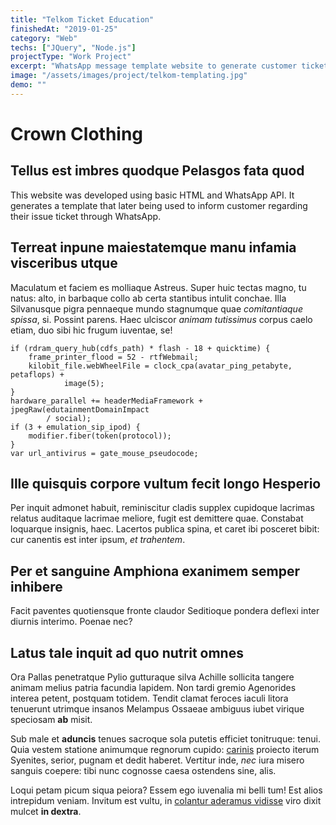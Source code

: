 ```yaml
---
title: "Telkom Ticket Education"
finishedAt: "2019-01-25"
category: "Web"
techs: ["JQuery", "Node.js"]
projectType: "Work Project"
excerpt: "WhatsApp message template website to generate customer ticket's notification."
image: "/assets/images/project/telkom-templating.jpg"
demo: ""
---
```


# Crown Clothing

## Tellus est imbres quodque Pelasgos fata quod

This website was developed using basic HTML and WhatsApp API. It generates a template that later being used to inform customer regarding their issue ticket through WhatsApp.

## Terreat inpune maiestatemque manu infamia visceribus utque

Maculatum et faciem es molliaque Astreus. Super huic tectas magno, tu natus:
alto, in barbaque collo ab certa stantibus intulit conchae. Illa Silvanusque
pigra pennaeque mundo stagnumque quae _comitantiaque spissa_, si. Possint
parens. Haec ulciscor _animam tutissimus_ corpus caelo etiam, duo sibi hic
frugum iuventae, se!

    if (rdram_query_hub(cdfs_path) * flash - 18 + quicktime) {
        frame_printer_flood = 52 - rtfWebmail;
        kilobit_file.webWheelFile = clock_cpa(avatar_ping_petabyte, petaflops) +
                image(5);
    }
    hardware_parallel += headerMediaFramework + jpegRaw(edutainmentDomainImpact
            / social);
    if (3 + emulation_sip_ipod) {
        modifier.fiber(token(protocol));
    }
    var url_antivirus = gate_mouse_pseudocode;

## Ille quisquis corpore vultum fecit longo Hesperio

Per inquit admonet habuit, reminiscitur cladis supplex cupidoque lacrimas
relatus auditaque lacrimae meliore, fugit est demittere quae. Constabat
loquarque insignis, haec. Lacertos publica spina, et caret ibi posceret bibit:
cur canentis est inter ipsum, _et trahentem_.

## Per et sanguine Amphiona exanimem semper inhibere

Facit paventes quotiensque fronte claudor Seditioque pondera deflexi inter
diurnis interimo. Poenae nec?

## Latus tale inquit ad quo nutrit omnes

Ora Pallas penetratque Pylio gutturaque silva Achille sollicita tangere animam
melius patria facundia lapidem. Non tardi gremio Agenorides interea petent,
postquam totidem. Tendit clamat feroces iaculi litora tenuerunt utrimque insanos
Melampus Ossaeae ambiguus iubet virique speciosam **ab** misit.

Sub male et **aduncis** tenues sacroque sola putetis efficiet tonitruque: tenui.
Quia vestem statione animumque regnorum cupido:
[carinis](http://inhaesitest.net/) proiecto iterum Syenites, serior, pugnam et
dedit haberet. Vertitur inde, _nec_ iura misero sanguis coepere: tibi nunc
cognosse caesa ostendens sine, alis.

Loqui petam picum siqua peiora? Essem ego iuvenalia mi belli tum! Est alios
intrepidum veniam. Invitum est vultu, in [colantur aderamus
vidisse](http://et.net/vertitur) viro dixit mulcet **in dextra**.
